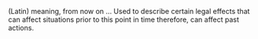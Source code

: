 {{Copy to Wiktionary}}

(Latin) meaning, from now on ... Used to describe certain legal effects that can affect situations prior to this point in time therefore, can affect past actions.


{{law-stub}}